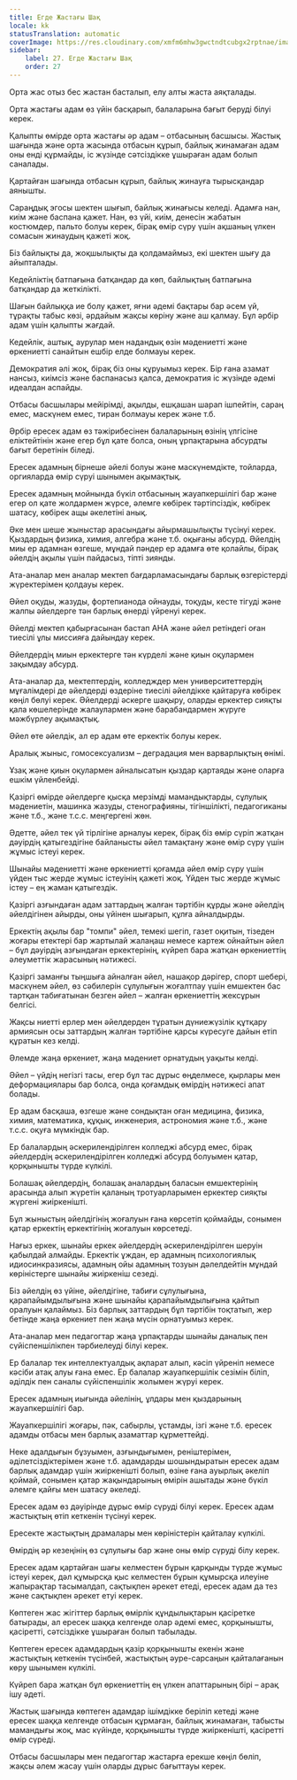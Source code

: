 ```yaml
---
title: Егде Жастағы Шақ
locale: kk
statusTranslation: automatic
coverImage: https://res.cloudinary.com/xmfm6mhw3gwctndtcubgx2rptnae/image/upload/v1740337243/small_cover_educacion_fundamental_a051170f1c.webp
sidebar:
    label: 27. Егде Жастағы Шақ
    order: 27
---
```

Орта жас отыз бес жастан басталып, елу алты жаста аяқталады.

Орта жастағы адам өз үйін басқарып, балаларына бағыт беруді білуі керек.

Қалыпты өмірде орта жастағы әр адам – отбасының басшысы. Жастық шағында және орта жасында отбасын құрып, байлық жинамаған адам оны енді құрмайды, іс жүзінде сәтсіздікке ұшыраған адам болып саналады.

Қартайған шағында отбасын құрып, байлық жинауға тырысқандар аянышты.

Сараңдық эгосы шектен шығып, байлық жинағысы келеді. Адамға нан, киім және баспана қажет. Нан, өз үйі, киім, денесін жабатын костюмдер, пальто болуы керек, бірақ өмір сүру үшін ақшаның үлкен сомасын жинаудың қажеті жоқ.

Біз байлықты да, жоқшылықты да қолдамаймыз, екі шектен шығу да айыпталады.

Кедейліктің батпағына батқандар да көп, байлықтың батпағына батқандар да жеткілікті.

Шағын байлыққа ие болу қажет, яғни әдемі бақтары бар әсем үй, тұрақты табыс көзі, әрдайым жақсы көріну және аш қалмау. Бұл әрбір адам үшін қалыпты жағдай.

Кедейлік, аштық, аурулар мен надандық өзін мәдениетті және өркениетті санайтын ешбір елде болмауы керек.

Демократия әлі жоқ, бірақ біз оны құруымыз керек. Бір ғана азамат нансыз, киімсіз және баспанасыз қалса, демократия іс жүзінде әдемі идеалдан аспайды.

Отбасы басшылары мейірімді, ақылды, ешқашан шарап ішпейтін, сараң емес, маскүнем емес, тиран болмауы керек және т.б.

Әрбір ересек адам өз тәжірибесінен балаларының өзінің үлгісіне еліктейтінін және егер бұл қате болса, оның ұрпақтарына абсурдты бағыт беретінін біледі.

Ересек адамның бірнеше әйелі болуы және маскүнемдікте, тойларда, оргияларда өмір сүруі шынымен ақымақтық.

Ересек адамның мойнында бүкіл отбасының жауапкершілігі бар және егер ол қате жолдармен жүрсе, әлемге көбірек тәртіпсіздік, көбірек шатасу, көбірек ащы әкелетіні анық.

Әке мен шеше жыныстар арасындағы айырмашылықты түсінуі керек. Қыздардың физика, химия, алгебра және т.б. оқығаны абсурд. Әйелдің миы ер адамнан өзгеше, мұндай пәндер ер адамға өте қолайлы, бірақ әйелдің ақылы үшін пайдасыз, тіпті зиянды.

Ата-аналар мен аналар мектеп бағдарламасындағы барлық өзгерістерді жүректерімен қолдауы керек.

Әйел оқуды, жазуды, фортепианода ойнауды, тоқуды, кесте тігуді және жалпы әйелдерге тән барлық өнерді үйренуі керек.

Әйелді мектеп қабырғасынан бастап АНА және әйел ретіндегі оған тиесілі ұлы миссияға дайындау керек.

Әйелдердің миын еркектерге тән күрделі және қиын оқулармен зақымдау абсурд.

Ата-аналар да, мектептердің, колледждер мен университеттердің мұғалімдері де әйелдерді өздеріне тиесілі әйелдікке қайтаруға көбірек көңіл бөлуі керек. Әйелдерді әскерге шақыру, оларды еркектер сияқты қала көшелерінде жалаулармен және барабандармен жүруге мәжбүрлеу ақымақтық.

Әйел өте әйелдік, ал ер адам өте еркектік болуы керек.

Аралық жыныс, гомосексуализм – деградация мен варварлықтың өнімі.

Ұзақ және қиын оқулармен айналысатын қыздар қартаяды және оларға ешкім үйленбейді.

Қазіргі өмірде әйелдерге қысқа мерзімді мамандықтарды, сұлулық мәдениетін, машинка жазуды, стенографияны, тігіншілікті, педагогиканы және т.б., және т.с.с. меңгергені жөн.

Әдетте, әйел тек үй тірлігіне арналуы керек, бірақ біз өмір сүріп жатқан дәуірдің қатыгездігіне байланысты әйел тамақтану және өмір сүру үшін жұмыс істеуі керек.

Шынайы мәдениетті және өркениетті қоғамда әйел өмір сүру үшін үйден тыс жерде жұмыс істеуінің қажеті жоқ. Үйден тыс жерде жұмыс істеу – ең жаман қатыгездік.

Қазіргі азғындаған адам заттардың жалған тәртібін құрды және әйелдің әйелдігінен айырды, оны үйінен шығарып, құлға айналдырды.

Еркектің ақылы бар "томпи" әйел, темекі шегіп, газет оқитын, тізеден жоғары етектері бар жартылай жалаңаш немесе картеж ойнайтын әйел – бұл дәуірдің азғындаған еркектерінің, күйреп бара жатқан өркениеттің әлеуметтік жарасының нәтижесі.

Қазіргі заманғы тыңшыға айналған әйел, нашақор дәрігер, спорт шебері, маскүнем әйел, өз сәбилерін сұлулығын жоғалтпау үшін емшектен бас тартқан табиғатынан безген әйел – жалған өркениеттің жексұрын белгісі.

Жақсы ниетті ерлер мен әйелдерден тұратын дүниежүзілік құтқару армиясын осы заттардың жалған тәртібіне қарсы күресуге дайын етіп құратын кез келді.

Әлемде жаңа өркениет, жаңа мәдениет орнатудың уақыты келді.

Әйел – үйдің негізгі тасы, егер бұл тас дұрыс өңделмесе, қырлары мен деформациялары бар болса, онда қоғамдық өмірдің нәтижесі апат болады.

Ер адам басқаша, өзгеше және сондықтан оған медицина, физика, химия, математика, құқық, инженерия, астрономия және т.б., және т.с.с. оқуға мүмкіндік бар.

Ер балалардың әскерилендірілген колледжі абсурд емес, бірақ әйелдердің әскерилендірілген колледжі абсурд болуымен қатар, қорқынышты түрде күлкілі.

Болашақ әйелдердің, болашақ аналардың баласын емшектерінің арасында алып жүретін қаланың тротуарларымен еркектер сияқты жүргені жиіркенішті.

Бұл жыныстың әйелдігінің жоғалуын ғана көрсетіп қоймайды, сонымен қатар еркектің еркектігінің жоғалуын көрсетеді.

Нағыз еркек, шынайы еркек әйелдердің әскерилендірілген шеруін қабылдай алмайды. Еркектік ұждан, ер адамның психологиялық идиосинкразиясы, адамның ойы адамның тозуын дәлелдейтін мұндай көріністерге шынайы жиіркеніш сезеді.

Біз әйелдің өз үйіне, әйелдігіне, табиғи сұлулығына, қарапайымдылығына және шынайы қарапайымдылығына қайтып оралуын қалаймыз. Біз барлық заттардың бұл тәртібін тоқтатып, жер бетінде жаңа өркениет пен жаңа мүсін орнатуымыз керек.

Ата-аналар мен педагогтар жаңа ұрпақтарды шынайы даналық пен сүйіспеншілікпен тәрбиелеуді білуі керек.

Ер балалар тек интеллектуалдық ақпарат алып, кәсіп үйреніп немесе кәсіби атақ алуы ғана емес. Ер балалар жауапкершілік сезімін біліп, әділдік пен саналы сүйіспеншілік жолымен жүруі керек.

Ересек адамның иығында әйелінің, ұлдары мен қыздарының жауапкершілігі бар.

Жауапкершілігі жоғары, пәк, сабырлы, ұстамды, ізгі және т.б. ересек адамды отбасы мен барлық азаматтар құрметтейді.

Неке адалдығын бұзуымен, азғындығымен, реніштерімен, әділетсіздіктерімен және т.б. адамдарды шошындыратын ересек адам барлық адамдар үшін жиіркенішті болып, өзіне ғана ауырлық әкеліп қоймай, сонымен қатар жақындарының өмірін ашытады және бүкіл әлемге қайғы мен шатасу әкеледі.

Ересек адам өз дәуірінде дұрыс өмір сүруді білуі керек. Ересек адам жастықтың өтіп кеткенін түсінуі керек.

Ересекте жастықтың драмалары мен көріністерін қайталау күлкілі.

Өмірдің әр кезеңінің өз сұлулығы бар және оны өмір сүруді білу керек.

Ересек адам қартайған шағы келместен бұрын қарқынды түрде жұмыс істеуі керек, дәл құмырсқа қыс келместен бұрын құмырсқа илеуіне жапырақтар тасымалдап, сақтықпен әрекет етеді, ересек адам да тез және сақтықпен әрекет етуі керек.

Көптеген жас жігіттер барлық өмірлік құндылықтарын қасіретке батырады, ал ересек шаққа келгенде олар әдемі емес, қорқынышты, қасіретті, сәтсіздікке ұшыраған болып табылады.

Көптеген ересек адамдардың қазір қорқынышты екенін және жастықтың кеткенін түсінбей, жастықтың әуре-сарсаңын қайталағанын көру шынымен күлкілі.

Күйреп бара жатқан бұл өркениеттің ең үлкен апаттарының бірі – арақ ішу әдеті.

Жастық шағында көптеген адамдар ішімдікке беріліп кетеді және ересек шаққа келгенде отбасын құрмаған, байлық жинамаған, табысты мамандығы жоқ, мас күйінде, қорқынышты түрде жиіркенішті, қасіретті өмір сүреді.

Отбасы басшылары мен педагогтар жастарға ерекше көңіл бөліп, жақсы әлем жасау үшін оларды дұрыс бағыттауы керек.
